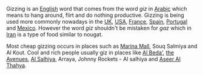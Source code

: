 {{Copy to Wiktionary}}
Gizzing is an [[English]] word that comes from the word ''giz'' in [[Arabic]] which means to hang around, flirt and do nothing productive. Gizzing is being used more commonly nowadays in the [[UK]], [[USA]], [[France]], [[Spain]], [[Portugal]] and [[Mexico]]. However the word ''giz'' shouldn't be mistaken for ''gaz'' which in [[Iran]] is a type of food similar to nougat. 

Most cheap gizzing occurs in places such as [[Marina Mall]], Souq Salmiya and Al Kout. Cool and rich people usually giz in places like [[Al Beda']], [[the Avenues]], [[Al Salhiya]], Arraya, Johnny Rockets - Al salhiya and [[Aseer Al Thahya]].